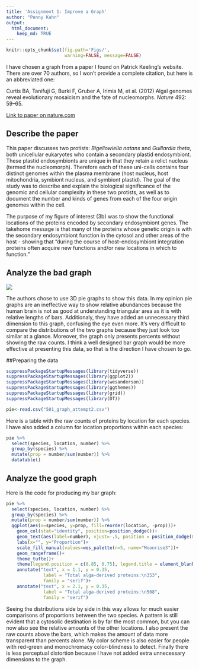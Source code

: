 ```yaml
---
title: 'Assignment 1: Improve a Graph'
author: "Penny Kahn"
output: 
  html_document:
    keep_md: TRUE
---
```

```r
knitr::opts_chunk$set(fig.path='Figs/',
                      warning=FALSE, message=FALSE)
```

I have chosen a graph from a paper I found on Patrick Keeling's website. There are over 70 authors, so I won't provide a complete citation, but here is an abbreviated one:

Curtis BA, Tanifuji G, Burki F, Gruber A, Irimia M, et al. (2012) Algal genomes reveal evolutionary mosaicism and the fate of nucleomorphs. _Nature_ 492: 59–65.

[Link to paper on nature.com](https://www.nature.com/articles/nature11681)


## Describe the paper
This paper discusses two protists: _Bigellowiella natans_ and _Guillardia theta_, both unicellular eukaryotes who contain a secondary plastid endosymbiont. These plastid endosymbionts are unique in that they retain a relict nucleus (termed the nucleomorph). Therefore each of these uni-cells contains four distinct genomes within the plasma membrane (host nucleus, host mitochondria, symbiont nucleus, and symbiont plastid). The goal of the study was to describe and explain the biological significance of the genomic and cellular complexity in these two protists, as well as to document the number and kinds of genes from each of the four origin genomes within the cell. 

The purpose of my figure of interest (3b) was to show the functional locations of the proteins encoded by secondary endosymbiont genes. The takehome message is that many of the proteins whose genetic origin is with the secondary endosymbiont function in the cytosol and other areas of the host - showing that
"during the course of host–endosymbiont integration proteins often acquire new functions and/or new locations in which to function." 









## Analyze the bad graph

![](https://pennykahn.github.io/biol501/pat_graph2.png)


The authors chose to use 3D pie graphs to show this data. In my opinion pie graphs are an ineffective way to show relative abundances because the human brain is not as good at understanding triangular area as it is with relative lengths of bars. Additionaly, they have added an unnecessary third dimension to this graph, confusing the eye even more. It's very difficult to compare the distributions of the two graphs because they just look too similar at a glance. Moreover, the graph only presents percents without showing the raw counts. I think a well designed bar graph would be more effective at presenting this data, so that is the direction I have chosen to go.

##Preparing the data
```r
suppressPackageStartupMessages(library(tidyverse))
suppressPackageStartupMessages(library(ggplot2))
suppressPackageStartupMessages(library(wesanderson))
suppressPackageStartupMessages(library(ggthemes))
suppressPackageStartupMessages(library(grid))
suppressPackageStartupMessages(library(DT))
```
```r
pie<-read.csv("501_graph_attempt2.csv")
```

Here is a table with the raw counts of proteins by location for each species. I have also added a column for location proportions within each species:

```r
pie %>% 
  select(species, location, number) %>% 
  group_by(species) %>% 
  mutate(prop = number/sum(number)) %>% 
  datatable()
```

## Analyze the good graph
Here is the code for producing my bar graph:
```r
pie %>%
  select(species, location, number) %>%
  group_by(species) %>%
  mutate(prop = number/sum(number)) %>%
  ggplot(aes(x=species, y=prop, fill=reorder(location, -prop)))+
    geom_col(stat="identity", position=position_dodge())+
    geom_text(aes(label=number), vjust=-.5, position = position_dodge(0.9), size=3.5)+
    labs(x="", y="Proportion")+
    scale_fill_manual(values=wes_palette(n=5, name="Moonrise3"))+
    geom_rangeframe()+
    theme_tufte()+
    theme(legend.position = c(0.85, 0.75), legend.title = element_blank(), axis.text.x=element_text(size=14, face="italic", color="black"), axis.title = element_text(size=12))+
    annotate("text", x = 1.1, y = 0.35,
              label = "Total alga-derived proteins:\n353",
              family = "serif")+
    annotate("text", x = 2.1, y = 0.35,
              label = "Total alga-derived proteins:\n508",
              family = "serif")
```

Seeing the distributions side by side in this way allows for much easier comparisons of proportions between the two species. A pattern is still evident that a cytosolic destination is by far the most common, but you can now also see the relative amounts of the other locations. I also present the raw counts above the bars, which makes the amount of data more transparent than percents alone. My color scheme is also easier for people with red-green and monochromacy color-blindness to detect. Finally there is less perceptual distortion because I have not added extra unnecessary dimensions to the graph.
